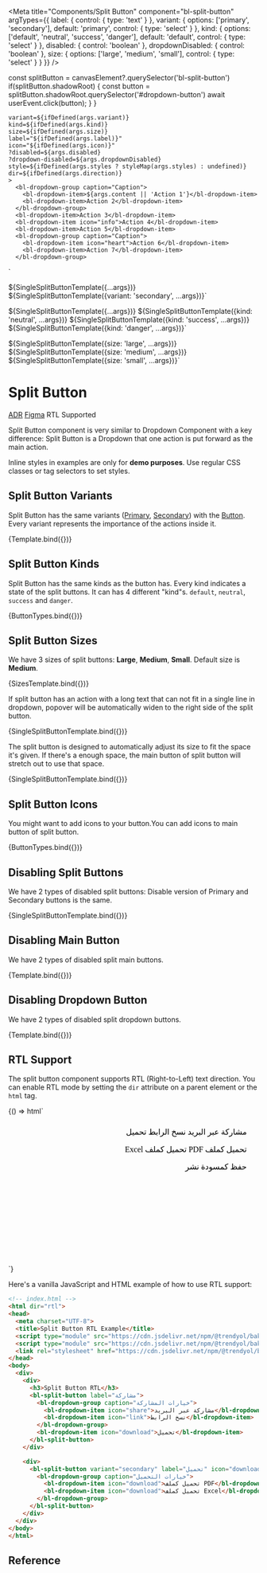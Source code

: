 
<Meta
  title="Components/Split Button"
  component="bl-split-button"
  argTypes={{
    label: {
      control: {
        type: 'text'
      }
    },
    variant: {
      options: ['primary', 'secondary'],
      default: 'primary',
      control: { type: 'select' }
    },
    kind: {
      options: ['default', 'neutral', 'success', 'danger'],
      default: 'default',
      control: { type: 'select' }
    },
    disabled: {
      control: 'boolean'
    },
    dropdownDisabled: {
      control: 'boolean'
    },
    size: {
      options: ['large', 'medium', 'small'],
      control: { type: 'select' }
    }
  }}
/>

  const splitButton = canvasElement?.querySelector('bl-split-button')
  if(splitButton.shadowRoot) {
    const button = splitButton.shadowRoot.querySelector('#dropdown-button')
    await userEvent.click(button);
  }
}

    variant=${ifDefined(args.variant)}
    kind=${ifDefined(args.kind)}
    size=${ifDefined(args.size)}
    label="${ifDefined(args.label)}"
    icon="${ifDefined(args.icon)}"
    ?disabled=${args.disabled}
    ?dropdown-disabled=${args.dropdownDisabled}
    style=${ifDefined(args.styles ? styleMap(args.styles) : undefined)}
    dir=${ifDefined(args.direction)}
    >
      <bl-dropdown-group caption="Caption">
        <bl-dropdown-item>${args.content || 'Action 1'}</bl-dropdown-item>
        <bl-dropdown-item>Action 2</bl-dropdown-item>
      </bl-dropdown-group>
      <bl-dropdown-item>Action 3</bl-dropdown-item>
      <bl-dropdown-item icon="info">Action 4</bl-dropdown-item>
      <bl-dropdown-item>Action 5</bl-dropdown-item>
      <bl-dropdown-group caption="Caption">
        <bl-dropdown-item icon="heart">Action 6</bl-dropdown-item>
        <bl-dropdown-item>Action 7</bl-dropdown-item>
      </bl-dropdown-group>
  </bl-split-button>`

${SingleSplitButtonTemplate({...args})}
${SingleSplitButtonTemplate({variant: 'secondary', ...args})}`

${SingleSplitButtonTemplate({...args})}
${SingleSplitButtonTemplate({kind: 'neutral', ...args})}
${SingleSplitButtonTemplate({kind: 'success', ...args})}
${SingleSplitButtonTemplate({kind: 'danger', ...args})}`

${SingleSplitButtonTemplate({size: 'large', ...args})}
${SingleSplitButtonTemplate({size: 'medium', ...args})}
${SingleSplitButtonTemplate({size: 'small', ...args})}`

# Split Button

<bl-badge icon="document">[ADR](https://github.com/Trendyol/baklava/issues/264#issuecomment-1927105000)</bl-badge>
<bl-badge icon="puzzle">[Figma](https://www.figma.com/file/RrcLH0mWpIUy4vwuTlDeKN/Baklava-Design-Guide?type=design&node-id=2161-9122&mode=design)</bl-badge>
<bl-badge icon="check_fill">RTL Supported</bl-badge>

Split Button component is very similar to Dropdown Component with a key difference: Split Button is a Dropdown that one action is put forward as the main action.

<bl-alert variant="warning" icon>Inline styles in examples are only for **demo purposes**. Use regular CSS classes or tag selectors to set styles.</bl-alert>

## Split Button Variants

Split Button has the same variants ([Primary](/docs/components-button--primary-buttons), [Secondary](/docs/components-button--secondary-buttons)) with the [Button](/docs/components-button--variants).
Every variant represents the importance of the actions inside it.

<Canvas>
  <Story name="Variants" args={{ label: 'Split Button' }} play={dropdownOpener}>
    {Template.bind({})}
  </Story>
</Canvas>

## Split Button Kinds

Split Button has the same kinds as the button has.
Every kind indicates a state of the split buttons. It can has 4 different "kind"s. `default`, `neutral`, `success` and `danger`.

<Canvas>
  <Story name="Kinds" args={{ label: 'Split Button' }} play={dropdownOpener}>
    {ButtonTypes.bind({})}
  </Story>
</Canvas>

## Split Button Sizes

We have 3 sizes of split buttons: **Large**, **Medium**, **Small**. Default size is **Medium**.

<Canvas>
  <Story name="Split Button Sizes" args={{ label: 'Split Button' }} play={dropdownOpener}>
    {SizesTemplate.bind({})}
  </Story>
</Canvas>

If split button has an action with a long text that can not fit in a single line in dropdown, popover will be automatically widen to the right side of the split button.

<Canvas>
  <Story name="Automatic Left Align" args={{ label: 'Split Button', content: 'Action with very long text' }} play={dropdownOpener}>
    {SingleSplitButtonTemplate.bind({})}
  </Story>
</Canvas>

The split button is designed to automatically adjust its size to fit the space it's given. If there's a enough space, the main button of split button will stretch out to use that space.

<Canvas>
  <Story name="Block Level Buttons" args={{ label: 'Split Button', icon: 'info', styles: { width: "100%" } }}>
    {SingleSplitButtonTemplate.bind({})}
  </Story>
</Canvas>

## Split Button Icons

You might want to add icons to your button.You can add icons to main button of split button.

<Canvas>
  <Story name="Icons" args={{ label: 'Split Button',icon:"account" }} play={dropdownOpener}>
    {ButtonTypes.bind({})}
  </Story>
</Canvas>

## Disabling Split Buttons

We have 2 types of disabled split buttons: Disable version of Primary and Secondary buttons is the same.

<Canvas columns={1}>
  <Story name="Disabling Split Buttons" args={{ label: 'Split Button', disabled: true, dropdownDisabled:true }} play={dropdownOpener}>
     {SingleSplitButtonTemplate.bind({})}
  </Story>
</Canvas>

## Disabling Main Button

We have 2 types of disabled split main buttons.

<Canvas columns={1}>
  <Story name="Disabling Primary Buttons" args={{ label: 'Split Button', disabled: true }} play={dropdownOpener}>
     {Template.bind({})}
  </Story>
</Canvas>

## Disabling Dropdown Button

We have 2 types of disabled split dropdown buttons.

<Canvas columns={1}>
  <Story name="Disabling Dropdown Buttons" args={{ label: 'Split Button', dropdownDisabled:true }} play={dropdownOpener}>
     {Template.bind({})}
  </Story>
</Canvas>

## RTL Support

The split button component supports RTL (Right-to-Left) text direction. You can enable RTL mode by setting the `dir` attribute on a parent element or the `html` tag.

<Canvas>
  <Story name="RTL Support">
    {() => html`
      <div>
        <iframe
          srcdoc="
            <html dir='rtl'>
              <head>
                <script type='module' src='https://cdn.jsdelivr.net/npm/@trendyol/baklava@latest/dist/baklava.js'></script>
                <link rel='stylesheet' href='https://cdn.jsdelivr.net/npm/@trendyol/baklava@latest/dist/themes/default.css'>
                <style>
                  body {
                    margin: 0;
                    padding: 24px;
                  }
                  .container {
                    display: flex;
                    flex-direction: column;
                    gap: 16px;
                    width: 300px;
                  }
                  .button-group {
                    display: flex;
                    flex-direction: column;
                    gap: 8px;
                  }
                  bl-split-button {
                    width: 300px;
                  }
                  p {
                    margin: 0;
                  }
                </style>
              </head>
              <body>
                <div class='container'>
                  <div class='button-group'>
                    <bl-split-button label='مشاركة'>
                      <bl-dropdown-group caption='خيارات المشاركة'>
                        <bl-dropdown-item icon='share'>مشاركة عبر البريد</bl-dropdown-item>
                        <bl-dropdown-item icon='link'>نسخ الرابط</bl-dropdown-item>
                      </bl-dropdown-group>
                      <bl-dropdown-item icon='download'>تحميل</bl-dropdown-item>
                    </bl-split-button>
                  </div>
                  <div class='button-group'>
                    <bl-split-button variant='secondary' label='تحميل' icon='download'>
                      <bl-dropdown-group caption='خيارات التحميل'>
                        <bl-dropdown-item icon='download'>تحميل كملف PDF</bl-dropdown-item>
                        <bl-dropdown-item icon='download'>تحميل كملف Excel</bl-dropdown-item>
                      </bl-dropdown-group>
                    </bl-split-button>
                  </div>
                  <div class='button-group'>
                    <bl-split-button kind='success' label='حفظ' icon='check'>
                      <bl-dropdown-group caption='خيارات الحفظ'>
                        <bl-dropdown-item icon='save'>حفظ كمسودة</bl-dropdown-item>
                        <bl-dropdown-item icon='publish'>نشر</bl-dropdown-item>
                      </bl-dropdown-group>
                    </bl-split-button>
                  </div>
                </div>
              </body>
            </html>
          "
          style="border: none; width: 100%; height: 300px;"
        ></iframe>
      </div>
    `}
  </Story>
</Canvas>

Here's a vanilla JavaScript and HTML example of how to use RTL support:

```html
<!-- index.html -->
<html dir="rtl">
<head>
  <meta charset="UTF-8">
  <title>Split Button RTL Example</title>
  <script type="module" src="https://cdn.jsdelivr.net/npm/@trendyol/baklava@latest/dist/baklava.js"></script>
  <script type="module" src="https://cdn.jsdelivr.net/npm/@trendyol/baklava@latest/dist/localization.js"></script>
  <link rel="stylesheet" href="https://cdn.jsdelivr.net/npm/@trendyol/baklava@latest/dist/themes/default.css">
</head>
<body>
  <div>
    <div>
      <h3>Split Button RTL</h3>
      <bl-split-button label="مشاركة">
        <bl-dropdown-group caption="خيارات المشاركة">
          <bl-dropdown-item icon="share">مشاركة عبر البريد</bl-dropdown-item>
          <bl-dropdown-item icon="link">نسخ الرابط</bl-dropdown-item>
        </bl-dropdown-group>
        <bl-dropdown-item icon="download">تحميل</bl-dropdown-item>
      </bl-split-button>
    </div>

    <div>
      <bl-split-button variant="secondary" label="تحميل" icon="download">
        <bl-dropdown-group caption="خيارات التحميل">
          <bl-dropdown-item icon="download">تحميل كملف PDF</bl-dropdown-item>
          <bl-dropdown-item icon="download">تحميل كملف Excel</bl-dropdown-item>
        </bl-dropdown-group>
      </bl-split-button>
    </div>
  </div>
</body>
</html>
```

## Reference

<ArgsTable of="bl-split-button" />
